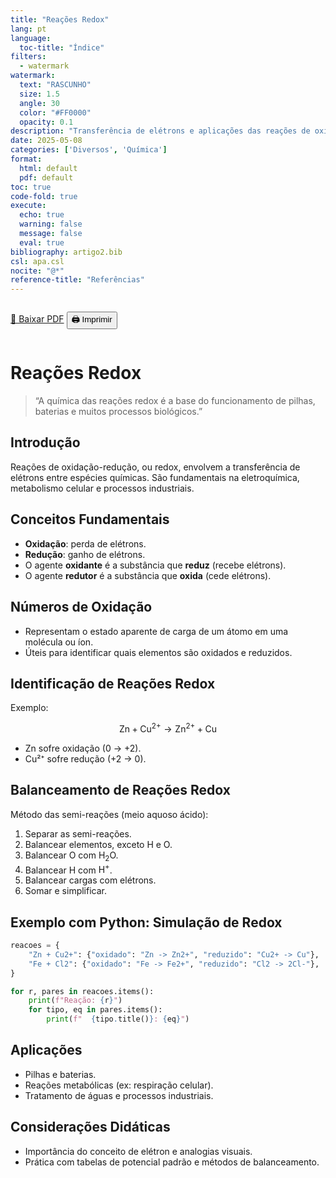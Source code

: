 ```yaml
---
title: "Reações Redox"
lang: pt
language:
  toc-title: "Índice"
filters:
  - watermark
watermark:
  text: "RASCUNHO"
  size: 1.5
  angle: 30
  color: "#FF0000"
  opacity: 0.1
description: "Transferência de elétrons e aplicações das reações de oxidação-redução."
date: 2025-05-08
categories: ['Diversos', 'Química']
format:
  html: default
  pdf: default
toc: true
code-fold: true
execute:
  echo: true
  warning: false
  message: false
  eval: true
bibliography: artigo2.bib
csl: apa.csl
nocite: "@*"
reference-title: "Referências"
---
```


::: {.content-visible when-format="html"}
<div style="display: flex; gap: 1rem; margin-bottom: 1rem;">
  <a href="./index.pdf" target="_blank" class="btn btn-primary">📄 Baixar PDF</a>
  <button onclick="window.print()" class="btn btn-outline-secondary">🖨️ Imprimir</button>
</div>
:::

<div style="margin-top: 2rem;"></div>

# Reações Redox

> "A química das reações redox é a base do funcionamento de pilhas, baterias e muitos processos biológicos."

## Introdução

Reações de oxidação-redução, ou redox, envolvem a transferência de elétrons entre espécies químicas. São fundamentais na eletroquímica, metabolismo celular e processos industriais.

## Conceitos Fundamentais

- **Oxidação**: perda de elétrons.
- **Redução**: ganho de elétrons.
- O agente **oxidante** é a substância que **reduz** (recebe elétrons).
- O agente **redutor** é a substância que **oxida** (cede elétrons).

## Números de Oxidação

- Representam o estado aparente de carga de um átomo em uma molécula ou íon.
- Úteis para identificar quais elementos são oxidados e reduzidos.

## Identificação de Reações Redox

Exemplo:

$$ \mathrm{Zn + Cu^{2+} 
\rightarrow Zn^{2+} + Cu} $$

- Zn sofre oxidação (0 → +2).
- Cu²⁺ sofre redução (+2 → 0).

## Balanceamento de Reações Redox

Método das semi-reações (meio aquoso ácido):

1. Separar as semi-reações.
2. Balancear elementos, exceto H e O.
3. Balancear O com $\mathrm{H_2O}$.
4. Balancear H com $\mathrm{H^+}$.
5. Balancear cargas com elétrons.
6. Somar e simplificar.

## Exemplo com Python: Simulação de Redox

```python
reacoes = {
    "Zn + Cu2+": {"oxidado": "Zn -> Zn2+", "reduzido": "Cu2+ -> Cu"},
    "Fe + Cl2": {"oxidado": "Fe -> Fe2+", "reduzido": "Cl2 -> 2Cl-"},
}

for r, pares in reacoes.items():
    print(f"Reação: {r}")
    for tipo, eq in pares.items():
        print(f"  {tipo.title()}: {eq}")
```

## Aplicações

- Pilhas e baterias.
- Reações metabólicas (ex: respiração celular).
- Tratamento de águas e processos industriais.

## Considerações Didáticas

- Importância do conceito de elétron e analogias visuais.
- Prática com tabelas de potencial padrão e métodos de balanceamento.

